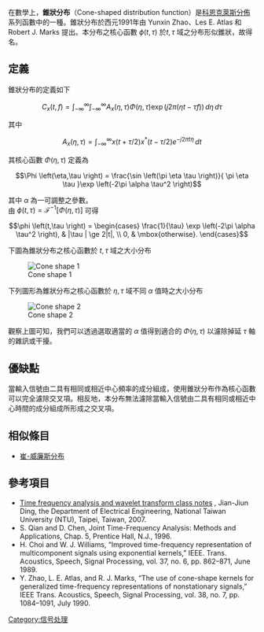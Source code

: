 在數學上，'''錐狀分布'''（Cone-shaped distribution function）是[[科恩克萊斯分佈|科恩克萊斯分佈]]系列函數中的一種。錐狀分布於西元1991年由 Yunxin Zhao、Les E. Atlas 和 Robert J. Marks 提出。本分布之核心函數 <math> \phi \left(t,\tau \right) </math> 於<math>t, \tau</math> 域之分布形似錐狀，故得名。

== 定義  ==

錐狀分布的定義如下

:<math>C_x(t, f)=\int_{-\infty}^{\infty}\int_{-\infty}^{\infty}A_x(\eta,\tau)\Phi(\eta,\tau)\exp (j2\pi(\eta t-\tau f))\, d\eta\, d\tau</math>

其中

:<math>A_x(\eta,\tau)=\int_{-\infty}^{\infty}x(t+\tau /2)x^*(t-\tau /2)e^{-j2\pi t\eta}\, dt</math>

其核心函數 <math>\Phi \left(\eta,\tau \right)</math> 定義為

:<math>\Phi \left(\eta,\tau \right) = \frac{\sin \left(\pi \eta \tau \right)}{ \pi \eta \tau }\exp \left(-2\pi \alpha \tau^2  \right) </math>

其中 <math>\alpha</math> 為一可調整之參數。<br />

由 <math> \phi \left(t,\tau \right) = \mathcal{F}^{-1}\left[\Phi \left(\eta,\tau \right)\right] </math> 可得

:<math>\phi \left(t,\tau \right) = \begin{cases} \frac{1}{\tau} \exp \left(-2\pi \alpha \tau^2 \right), & |\tau | \ge 2|t|, \\ 0, & \mbox{otherwise}. \end{cases} </math>

下圖為錐狀分布之核心函數於 <math>t, \tau</math> 域之大小分布

[[File:Cone_shape_1.jpg|Cone shape 1]]

下列圖形為錐狀分布之核心函數於 <math>\eta, \tau</math> 域不同 <math>\alpha</math> 值時之大小分布

[[File:Cone_shape_2.jpg|Cone shape 2]]

觀察上圖可知，我們可以透過選取適當的 <math>\alpha</math> 值得到適合的 <math>\Phi \left(\eta,\tau \right)</math> 以濾除掉延 <math>\tau</math> 軸的雜訊或干擾。

== 優缺點 ==

當輸入信號由二具有相同或相近中心頻率的成分組成，使用錐狀分布作為核心函數可以完全濾除交叉項。相反地，本分布無法濾除當輸入信號由二具有相同或相近中心時間的成分組成所形成之交叉項。

== 相似條目 ==
* [[崔-威廉斯分布|崔-威廉斯分布]]

== 參考項目 ==
*[http://djj.ee.ntu.edu.tw/TFW.htm Time frequency analysis and wavelet transform class notes] {{Wayback|url=http://djj.ee.ntu.edu.tw/TFW.htm |date=20170101160000 }}, Jian-Jiun Ding, the Department of Electrical Engineering, National Taiwan University (NTU), Taipei, Taiwan, 2007. 
*S. Qian and D. Chen, Joint Time-Frequency Analysis: Methods and Applications, Chap. 5, Prentice Hall, N.J., 1996. 
*H. Choi and W. J. Williams, “Improved time-frequency representation of multicomponent signals  using exponential kernels,” IEEE. Trans. Acoustics, Speech, Signal Processing, vol. 37, no. 6, pp. 862–871, June 1989. 
*Y. Zhao, L. E. Atlas, and R. J. Marks, “The use of cone-shape kernels for generalized time-frequency representations of nonstationary signals,” IEEE Trans. Acoustics, Speech, Signal Processing, vol. 38, no. 7, pp. 1084–1091, July 1990.

[[Category:信号处理|Category:信号处理]]